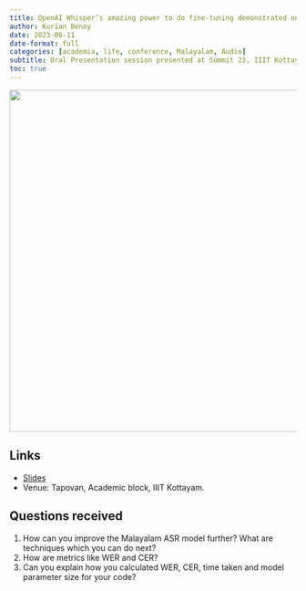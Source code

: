 ```yaml
---
title: OpenAI Whisper’s amazing power to do fine-tuning demonstrated on Malayalam
author: Kurian Benoy
date: 2023-06-11
date-format: full
categories: [academia, life, conference, Malayalam, Audio]
subtitle: Oral Presentation session presented at Summit 23, IIIT Kottayam
toc: true
---
```


![](op_image.jpg){height="600" fig-align="center"}

## Links

- [Slides](../../../talks/iiit-kottayam-summit/index.qmd)
- Venue: Tapovan, Academic block, IIIT Kottayam.

## Questions received

1. How can you improve the Malayalam ASR model further? What are techniques which you can do next?
2. How are metrics like WER and CER?
3. Can you explain how you calculated WER, CER, time taken and model parameter size for your code?
